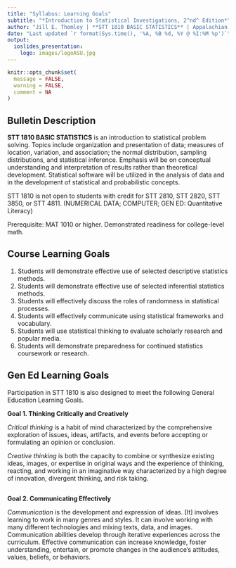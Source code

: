```yaml
---
title: "Syllabus: Learning Goals"
subtitle: "*Introduction to Statistical Investigations, 2^nd^ Edition*"
author: "Jill E. Thomley | **STT 1810 BASIC STATISTICS** | Appalachian State University"
date: "Last updated `r format(Sys.time(), '%A, %B %d, %Y @ %I:%M %p')`"
output: 
  ioslides_presentation:
    logo: images/logoASU.jpg
---
```


```r
knitr::opts_chunk$set(
  message = FALSE,
  warning = FALSE,
  comment = NA
)
```

## Bulletin Description

**STT 1810 BASIC STATISTICS** is an introduction to statistical problem solving. Topics include organization and presentation of data; measures of location, variation, and association; the normal distribution, sampling distributions, and statistical inference. Emphasis will be on conceptual understanding and interpretation of results rather than theoretical development. Statistical software will be utilized in the analysis of data and in the development of statistical and probabilistic concepts. 

STT 1810 is not open to students with credit for STT 2810, STT 2820, STT 3850, or STT 4811. (NUMERICAL DATA; COMPUTER; GEN ED: Quantitative Literacy)

Prerequisite: MAT 1010 or higher. Demonstrated readiness for college-level math.

## Course Learning Goals

1. Students will demonstrate effective use of selected descriptive statistics methods.
2. Students will demonstrate effective use of selected inferential statistics methods.
3. Students will effectively discuss the roles of randomness in statistical processes.
4. Students will effectively communicate using statistical frameworks and vocabulary.
5. Students will use statistical thinking to evaluate scholarly research and popular media.
6. Students will demonstrate preparedness for continued statistics coursework or research.

## Gen Ed Learning Goals

Participation in STT 1810 is also designed to meet the following General Education Learning Goals.

**Goal 1. Thinking Critically and Creatively**

*Critical thinking* is a habit of mind characterized by the comprehensive exploration of issues, ideas, artifacts, and events before accepting or formulating an opinion or conclusion.

*Creative thinking* is both the capacity to combine or synthesize existing ideas, images, or expertise in original ways and the experience of thinking, reacting, and working in an imaginative way characterized by a high degree of innovation, divergent thinking, and risk taking.

##

**Goal 2. Communicating Effectively**

*Communication* is the development and expression of ideas. [It] involves learning to work in many genres and styles. It can involve working with many different technologies and mixing texts, data, and images. Communication abilities develop through iterative experiences across the curriculum. Effective communication can increase knowledge, foster understanding, entertain, or promote changes in the audience’s attitudes, values, beliefs, or behaviors.

